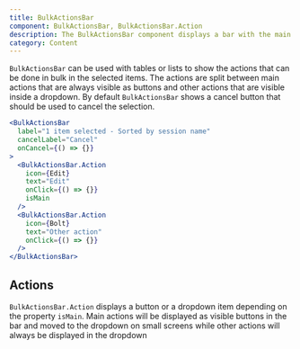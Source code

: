 ```yaml
---
title: BulkActionsBar
component: BulkActionsBar, BulkActionsBar.Action
description: The BulkActionsBar component displays a bar with the main actions as buttons and the other actions as options in a dropdown
category: Content
---
```


`BulkActionsBar` can be used with tables or lists to show the actions that can be done in bulk in the selected items.
The actions are split between main actions that are always visible as buttons and other actions that are visible inside a dropdown.
By default `BulkActionsBar` shows a cancel button that should be used to cancel the selection.

```jsx preview
<BulkActionsBar
  label="1 item selected - Sorted by session name"
  cancelLabel="Cancel"
  onCancel={() => {}}
>
  <BulkActionsBar.Action
    icon={Edit}
    text="Edit"
    onClick={() => {}}
    isMain
  />
  <BulkActionsBar.Action
    icon={Bolt}
    text="Other action"
    onClick={() => {}}
  />
</BulkActionsBar>
```

## Actions

`BulkActionsBar.Action` displays a button or a dropdown item depending on the property `isMain`. 
Main actions will be displayed as visible buttons in the bar and moved to the dropdown on small screens while other actions will always be displayed in the dropdown
